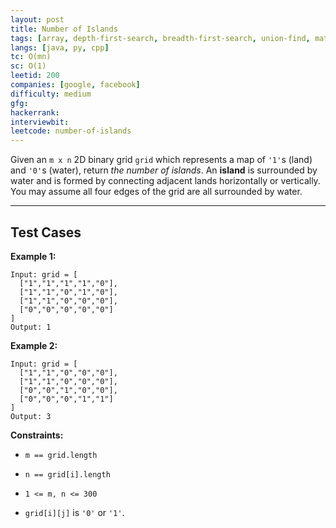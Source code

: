 ```yaml
---
layout: post
title: Number of Islands
tags: [array, depth-first-search, breadth-first-search, union-find, matrix]
langs: [java, py, cpp]
tc: O(mn)
sc: O(1)
leetid: 200
companies: [google, facebook]
difficulty: medium
gfg: 
hackerrank: 
interviewbit: 
leetcode: number-of-islands
---
```

Given an `m x n` 2D binary grid `grid` which represents a map of `'1'`s (land) and `'0'`s (water), return *the number of islands*.
An **island** is surrounded by water and is formed by connecting adjacent lands horizontally or vertically. You may assume all four edges of the grid are all surrounded by water.
 
---
## Test Cases
**Example 1:**
```
Input: grid = [
  ["1","1","1","1","0"],
  ["1","1","0","1","0"],
  ["1","1","0","0","0"],
  ["0","0","0","0","0"]
]
Output: 1
```
**Example 2:**
```
Input: grid = [
  ["1","1","0","0","0"],
  ["1","1","0","0","0"],
  ["0","0","1","0","0"],
  ["0","0","0","1","1"]
]
Output: 3
```
 
**Constraints:**
	
* `m == grid.length`
	
* `n == grid[i].length`
	
* `1 <= m, n <= 300`
	
* `grid[i][j]` is `'0'` or `'1'`.

        